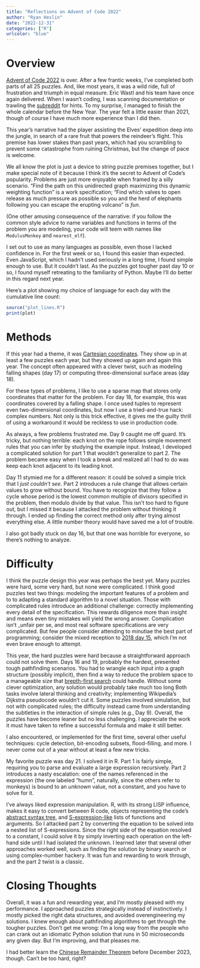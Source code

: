 ```yaml
---
title: "Reflections on Advent of Code 2022"
author: "Ryan Heslin"
date: "2022-12-31"
categories: ["R"]
urlcolor: "blue"
---
```


# Overview

[Advent of Code 2022](https://adventofcode.com/2022) is over. After a few frantic
weeks, I've completed both parts of all 25 puzzles.
And, like most years, it was a wild ride, full of frustration and triumph in equal
measure. Eric Wastl and his team have once again delivered.
When I wasn't coding, I was scanning documentation or trawling the [subreddit](https://www.reddit.com/r/adventofcode/) for hints.
To my surprise, I managed to finish the whole calendar before the New Year. The year felt a little easier than 2021, though of course
I have much more experience than I did then.

This year's narrative had the player assisting the Elves' expedition deep into
the jungle, in search of a rare fruit that powers the reindeer's flight.
This premise has lower stakes than past years, which had you scrambling to
prevent some catastrophe from ruining Christmas, but the change of pace is welcome.

We all know the plot is just a device to string puzzle premises together,
but I make special note of it because I think it's the secret to Advent of
Code's popularity. Problems are just more enjoyable when framed by a silly scenario.
"Find the path on this unidirected graph maximizing this dynamic weighting function"
is a work specification; "Find which valves to open release as
much pressure as possible so you and the herd of elephants following you can
escape the erupting volcano" is _fun_.

(One other amusing consequence of the narrative: if you follow the common
style advice to name variables and functions in terms of the problem you are
modeling, your code will teem with names like `ModulusMonkey` and `nearest_elf`).

I set out to use as many languages as possible,
even those I lacked confidence in. For the first week or so, I found this easier than expected. Even JavaScript, which I hadn't used seriously in a long time, I found simple enough to use.
But it couldn't last. As the puzzles got tougher past day 10 or so, I found myself retreating to the familiarity of Python. Maybe I'll do better in this regard next year.

Here's a plot showing my choice of language for each day with the cumulative line count:


```r
source("plot_lines.R")
print(plot)
```

# Methods

If this year had a theme, it was [Cartesian coordinates](https://en.wikipedia.org/wiki/Cartesian_coordinate_system). They show up in at least a few puzzles each year,
but they showed up again and again this year. The concept often appeared
with a clever twist, such as modeling falling shapes (day 17) or computing
three-dimensional surface areas (day 18).

For these types of problems, I like to use a sparse map that
stores only coordinates that matter for the problem. For day 18, for example, this was coordinates covered by a falling shape.
I once used tuples to represent even two-dimensional coordinates, but now I use a tried-and-true hack: complex
numbers. Not only is this trick effective, it gives me the guilty thrill of
using a workaround it would be reckless to use in production code.

As always, a few problems frustrated me. Day 9 caught
me off guard. It's tricky, but nothing terrible: each knot on the rope
follows simple movement rules that you can infer by studying the example input.
Instead, I developed a complicated solution for part 1 that wouldn't
generalize to part 2. The problem became easy when I took a break and realized
all I had to do was keep each knot adjacent to its leading knot.

Day 11 stymied me for a different reason: it could be solved a simple trick that
I _just couldn't see_. Part 2 introduces a rule change that allows certain values
to grow without bound. You have to recognize that they follow a cycle whose period
is the lowest common multiple of divisors specified in the problem, then
modulo divide by that value. This isn't too hard to figure out, but I missed it
because I attacked the problem without thinking it through. I ended up finding the correct method
only after trying almost everything else. A little number theory would have saved me
a lot of trouble.

I also got badly stuck on day 16, but that one was horrible for everyone, so
there's nothing to analyze.

# Difficulty

I think the puzzle design this year was perhaps the best yet. Many puzzles
were hard, some very hard, but none were complicated.
I think good puzzles test two things: modeling the important features of a problem and to to
adapting a standard algorithm to a novel situation.
Those with complicated rules introduce an additional challenge: correctly implementing every
detail of the specification. This rewards diligence more than insight and
means even tiny mistakes will yield the wrong answer. Complication isn't _unfair per
se, and most real software specifications are very complicated. But
few people consider attending to minutiae the best part of programming;
consider the mixed reception to [2018 day 15](https://adventofcode.com/2018/day/15), which I'm not even brave enough to attempt.

This year, the hard puzzles were hard because a straightforward approach could not solve them. Days 16 and 19, probably the hardest, presented
tough pathfinding scenarios. You had to wrangle each input into a graph structure (possibly implicit),
then find a way to reduce the problem space to a manageable size that [brepth-first search](https://xkcd.com/2407/) could handle.
Without some clever optimization, any solution would probably take much too long
Both tasks involve lateral thinking and creativity; implementing Wikipedia's Dijkstra pseudocode wouldn't cut it.
Some puzzles involved simulation, but not
with complicated rules; the difficulty instead came from understanding
the subtleties in the interaction of simple rules (e.g., Day 9).
Overall, the puzzles have become leaner but no less challenging. I appreciate
the work it must have taken to refine a successful formula and make it still better.

I also encountered, or implemented for the first time, several other useful
techniques: cycle detection, bit-encoding subsets, flood-filling, and more.
I never come out of a year without at least a few new tricks.

My favorite puzzle was day 21. I solved it in R. Part 1 is fairly simple, requiring you
to parse and evaluate a large expression recursively. Part 2 introduces
a nasty escalation: one of the names referenced in the expression (the one labeled
"humn", naturally, since the others refer to monkeys) is bound
to an _unknown_ value, not a constant, and you have to solve for it.

I've always liked expression manipulation. R, with its strong LISP influence,
makes it easy to convert between R code, objects representing the code's
[abstract syntax tree](https://en.wikipedia.org/wiki/Abstract_syntax_tree),
and [S-expression-like](https://en.wikipedia.org/wiki/S-expression) lists
of functions and arguments. So I attacked part 2 by converting the equation to
be solved into a nested list of S-expressions. Since the right side of the
equation resolved to a constant, I could solve it by simply inverting each
operation on the left-hand side until I had isolated the unknown.
I learned later that several other approaches worked well, such as finding the solution
by binary search or using complex-number hackery.
It was fun and rewarding to work through, and the part 2 twist is a classic.

# Closing Thoughts

Overall, it was a fun and rewarding year, and I'm mostly pleased with my performance.
I approached puzzles strategically instead of instinctively. I mostly picked the right data structures, and
avoided overengineering my solutions. I knew enough about pathfinding algorithms
to get through the tougher puzzles. Don't get me wrong: I'm a long way
from the people who can crank out an idiomatic Python solution that runs in 50 microseconds
any given day. But I'm improving, and that pleases me.

I had better learn the [Chinese Remainder Theorem](https://en.wikipedia.org/wiki/Chinese_remainder_theorem) before December 2023, though.
Can't be too hard, right?
